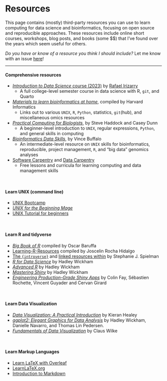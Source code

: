 <br><br>


# Resources


This page contains (mostly) third-party resources you can use to learn computing for data science and bioinformatics, focusing on open source and reproducible approaches. These resources include online short courses, workshops, blog posts, and books (some \$\$) that I've found over the years which seem useful for others.

_Do you have or know of a resource you think I should include?_ Let me know with an issue [here](https://github.com/sjspielman/sjspielman.github.io/issues)!

<!-- Reference: https://bookdown.org/yihui/rmarkdown-cookbook/multi-column.html
-->

<hr>


<!--
<i style="color:#FFD43B;font-size:25px;" class="fab fa-python"></i>

<i style="color:#2369BD;font-size:25px;" class="fab fa-r-project"></i>

<i style="font-size:25px;"               class="fas fa-terminal"></i>

<i style="color:#7D2888;font-size:25px;" class="fab fa-github"></i>

<i style="color:#C25A5A;font-size:25px;" class="fas fa-chart-area"></i>

<i style="color:#29AB2A;font-size:22px;" class="fas fa-dna"></i>
-->

#### Comprehensive resources


+ [_Introduction to Data Science_ course (2023)](https://datasciencelabs.github.io/2023/) by [Rafael Irizarry](http://rafalab.dfci.harvard.edu/)
  + A full college-level semester course in data science with R, `git`, and Quarto
+ [_Materials to learn bioinformatics at home_](https://github.com/harvardinformatics/learning-bioinformatics-at-home), compiled by Harvard Informatics
  + Links out to various `UNIX`, `R`, `Python`, statistics, `git`(hub), and miscellaneous omics resources
+ [_Practical Computing for Biologists_](http://practicalcomputing.org/), by Steve Haddock and Casey Dunn
  + A beginner-level introduction to `UNIX`, regular expressions, `Python`, and general skills in computing
+ [_Bioinformatics Data Skills_](https://www.oreilly.com/library/view/bioinformatics-data-skills/9781449367480/), by Vince Buffalo
  + An intermediate-level resource on `UNIX` skills for bioinformatics, reproducible, project management, `R`, and "big data" genomics analyses
+ [Software Carpentry](https://software-carpentry.org/lessons/) and [Data Carpentry](https://datacarpentry.org/lessons/)
  + Free lessons and curricula for learning computing and data management skills

<br>

#### Learn UNIX (command line)


+ [UNIX Bootcamp](https://github.com/griffithlab/rnaseq_tutorial/wiki/Unix-Bootcamp)
+ [_UNIX for the Beginning Mage_](./files/ufbm.pdf)
+ [UNIX Tutorial for beginners](http://www.ee.surrey.ac.uk/Teaching/Unix/)


<br>

#### Learn R and tidyverse

+ [_Big Book of R_](https://www.bigbookofr.com/) compiled by Oscar Baruffa
+ [Learning-R-Resources](https://github.com/Joscelinrocha/Learning-R-Resources) compiled by Joscelin Rocha Hidalgo
+ [The `{introverse}`](https://sjspielman.github.io/introverse) and [linked resources within](https://sjspielman.github.io/introverse/articles/additional_resources.html) by Stephanie J. Spielman
+ [_R for Data Science_](https://r4ds.had.co.nz/) by Hadley Wickham
+ [_Advanced R_](https://adv-r.hadley.nz/) by Hadley Wickham
+ [_Mastering Shiny_](https://mastering-shiny.org/) by Hadley Wickham
+ [_Engineering Production-Grade Shiny Apps_](https://engineering-shiny.org/) by Colin Fay, Sébastien Rochette, Vincent Guyader and Cervan Girard

<br>

#### Learn Data Visualization

+ [_Data Visualization: A Practical Introduction_](https://socviz.co/) by Kieran Healey
+ [_ggplot2: Elegant Graphics for Data Analysis_](https://ggplot2-book.org/) by Hadley Wickham, Danielle Navarro, and Thomas Lin Pedersen.
+ [_Fundamentals of Data Visualization_](https://clauswilke.com/dataviz/) by Claus Wilke

<br>

#### Learn Markup Languages

+ [Learn LaTeX with Overleaf](https://www.overleaf.com/learn/latex/Learn_LaTeX_in_30_minutes)
+ [LearnLaTeX.org](https://www.learnlatex.org/)
+ [Introduction to Markdown](https://github.com/adam-p/markdown-here/wiki/Markdown-Cheatsheet)